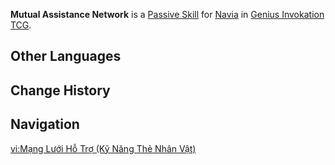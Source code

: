{{Genius Invokation TCG Skill Infobox
|title = Mutual Assistance Network
|image      = Mutual Assistance Network Character Card Skill.png
|type       = Passive Skill
|character  = Navia
|effect     = (Passive) '''After an opponent's character takes Crystallize reaction DMG:''' Create 3 '''Crystal Shrapnel''' and randomly place them into your deck.<br><br>{{TCG Summon|Crystal Shrapnel}}
|order      = 4
}}
'''Mutual Assistance Network''' is a [[Character Card Passive Skill|Passive Skill]] for [[Navia (Character Card)|Navia]] in [[Genius Invokation TCG]].

==Other Languages==
{{Other Languages|Mutual Assistance Network}}

==Change History==
{{Change History|4.8}}

==Navigation==
{{Genius Invokation TCG Skill Navbox|Navia}}

[[vi:Mạng Lưới Hỗ Trợ (Kỹ Năng Thẻ Nhân Vật)]]